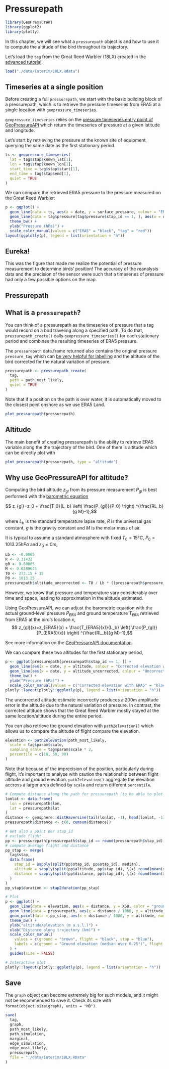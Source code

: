 # Pressurepath

```r
library(GeoPressureR)
library(ggplot2)
library(plotly)
```

In this chapter, we will see what a `pressurepath` object is and how to use it to compute the altitude of the bird throughout its trajectory.

Let's load the `tag` from the Great Reed Warbler (18LX) created in the [advanced tutorial](light-map.html).

```r
load("./data/interim/18LX.Rdata")
```

## Timeseries at a single position

Before creating a full `pressurepath`, we start with the basic building block of a pressurepath, which is to retrieve the pressure timeseries from ERA5 at a single location with `geopressure_timeseries`.

`geopressure_timeseries` relies on the <a href="https://raphaelnussbaumer.com/GeoPressureAPI/#pressure-timeseries" target="_blank">pressure timeseries entry point of GeoPressureAPI</a> which return the timeseries of pressure at a given latitude and longitude.

Let's start by retrieving the pressure at the known site of equipment, querying the same date as the first stationary period.

```r
ts <- geopressure_timeseries(
  lat = tag$stap$known_lat[1],
  lon = tag$stap$known_lon[1],
  start_time = tag$stap$start[1],
  end_time = tag$stap$end[1],
  quiet = TRUE
)
```

We can compare the retrieved ERA5 pressure to the pressure measured on the Great Reed Warbler:

```r
p <- ggplot() +
  geom_line(data = ts, aes(x = date, y = surface_pressure, colour = "ERA5")) +
  geom_line(data = tag$pressure[tag$pressure$stap_id == 1, ], aes(x = date, y = value, colour = "tag")) +
  theme_bw() +
  ylab("Pressure (hPa)") +
  scale_color_manual(values = c("ERA5" = "black", "tag" = "red"))
layout(ggplotly(p), legend = list(orientation = "h"))
```

::: {.callout-tip}
## Eureka!

This was the figure that made me realize the potential of pressure measurement to determine birds' position! The accuracy of the reanalysis data and the precision of the sensor were such that a timeseries of pressure had only a few possible options on the map.
:::

## Pressurepath

::: {.callout-note}
## What is a `pressurepath`?

You can think of a pressurepath as the timeseries of pressure that a tag would record on a bird traveling along a specified path. To do that, `pressurepath_create()` calls `geopressure_timeseries()` for each stationary period and combines the resulting timeseries of ERA5 pressure.

The `pressurepath` data.frame returned also contains the original pressure `pressure_tag` which can [be very helpful for labelling](labelling-tracks.html) and the altitude of the bird corrected for the natural variation of pressure.
:::

```r
pressurepath <- pressurepath_create(
  tag,
  path = path_most_likely,
  quiet = TRUE
)
```

Note that if a position on the path is over water, it is automatically moved to the closest point onshore as we use ERA5 Land.

```r
plot_pressurepath(pressurepath)
```

## Altitude

The main benefit of creating pressurepath is the ability to retrieve ERA5 variable along the the trajectory of the bird. One of them is altitude which can be directly plot with

```r
plot_pressurepath(pressurepath, type = "altitude")
```

::: {.callout-note}
## Why use GeoPressureAPI for altitude?

Computing the bird altitude $z_{gl}$ from its pressure measurement $P_{gl}$ is best performed with the <a href="https://en.wikipedia.org/wiki/Barometric_formula" target="_blank">barometric equation</a>

$$ z_{gl}=z_0 + \frac{T_0}{L_b}  \left( \frac{P_{gl}}{P_0} \right) ^{\frac{RL_b}{g M}-1},$$

where $L_b$ is the standard temperature lapse rate, $R$ is the universal gas constant, $g$ is the gravity constant and $M$ is the molar mass of air.

It is typical to assume a standard atmosphere with fixed $T_0=15°C$, $P_0=1013.25 hPa$ and $z_0=0 m$,

```r
Lb <- -0.0065
R <- 8.31432
g0 <- 9.80665
M <- 0.0289644
T0 <- 273.15 + 15
P0 <- 1013.25
pressurepath$altitude_uncorrected <- T0 / Lb * ((pressurepath$pressure_tag / P0)^(-R * Lb / g0 / M) - 1)
```

However, we know that pressure and temperature vary considerably over time and space, leading to approximation in the altitude estimated.

Using GeoPressureAPI, we can adjust the barometric equation with the actual ground-level pressure $P_{ERA}$ and ground temperature $T_{ERA}$ retrieved from ERA5 at the bird's location $x$, $$ z_{gl}(x)=z_{ERA5}(x) + \frac{T_{ERA5}(x)}{L_b}  \left( \frac{P_{gl}}{P_{ERA5}(x)} \right) ^{\frac{RL_b}{g M}-1},$$

See more information on the <a href="https://raphaelnussbaumer.com/GeoPressureAPI/#description-1" target="_blank">GeoPressureAPI documentation</a>.

We can compare these two altitudes for the first stationary period,

```r
p <- ggplot(pressurepath[pressurepath$stap_id == 1, ]) +
  geom_line(aes(x = date, y = altitude, colour = "Corrected elevation with ERA5")) +
  geom_line(aes(x = date, y = altitude_uncorrected, colour = "Uncorrected elevation")) +
  theme_bw() +
  ylab("Pressure (hPa)") +
  scale_color_manual(values = c("Corrected elevation with ERA5" = "black", "Uncorrected elevation" = "red"))
plotly::layout(plotly::ggplotly(p), legend = list(orientation = "h"))
```

The uncorrected altitude estimate incorrectly produces a 200m amplitude error in the altitude due to the natural variation of pressure. In contrast, the corrected altitude shows that the Great Reed Warbler mostly stayed at the same location/altitude during the entire period.
:::

You can also retrieve the ground elevation with `path2elevation()` which allows us to compare the altitude of flight compare the elevation.

```r
elevation <- path2elevation(path_most_likely,
  scale = tag$param$scale,
  sampling_scale = tag$param$scale * 2,
  percentile = c(10, 50, 90)
)
```

Note that because of the imprecision of the position, particularly during flight, it's important to analyse with caution the relationship between flight altitude and ground elevation. `path2elevation()` aggregate the elevation accross a larger area defined by `scale` and return different `percentile`.

```r
# Compute distance along the path for pressurepath (to be able to plot it with elevation)
lonlat <- data.frame(
  lon = pressurepath$lon,
  lat = pressurepath$lat
)
distance <- geosphere::distHaversine(tail(lonlat, -1), head(lonlat, -1))
pressurepath$distance <- c(0, cumsum(distance))

# Get also a point per stap_id
# exclude flight
pp <- pressurepath[pressurepath$stap_id == round(pressurepath$stap_id), ]
# compute average flight and distance
pp_stap <- merge(
  tag$stap,
  data.frame(
    stap_id = sapply(split(pp$stap_id, pp$stap_id), median),
    altitude = sapply(split(pp$altitude, pp$stap_id), \(x) round(mean(x), 1)),
    distance = sapply(split(pp$distance, pp$stap_id), \(x) round(mean(x), 1))
  )
)
pp_stap$duration <- stap2duration(pp_stap)

# Plot
p <- ggplot() +
  geom_line(data = elevation, aes(x = distance, y = X50, color = "ground")) +
  geom_line(data = pressurepath, aes(x = distance / 1000, y = altitude, color = "flight")) +
  geom_point(data = pp_stap, aes(x = distance / 1000, y = altitude, name = stap_id, color = "stap", size = duration^(0.25) * 6)) +
  theme_bw() +
  ylab("altitude/elevation (m a.s.l.)") +
  xlab("Distance along trajectory (km)") +
  scale_color_manual(
    values = c(ground = "brown", flight = "black", stap = "blue"),
    labels = c(ground = "Ground elevation (median over 0.25°)", flight = "Bird flight altitude", stap = "Stationary period")
  ) +
  guides(size = FALSE)

# Interactive plot
plotly::layout(plotly::ggplotly(p), legend = list(orientation = "h"))
```

## Save

The `graph` object can become extremely big for such models, and it might not be recommended to save it. Check its size with `format(object.size(graph), units = "MB")`.

```r
save(
  tag,
  graph,
  path_most_likely,
  path_simulation,
  marginal,
  edge_simulation,
  edge_most_likely,
  pressurepath,
  file = "./data/interim/18LX.RData"
)
```
